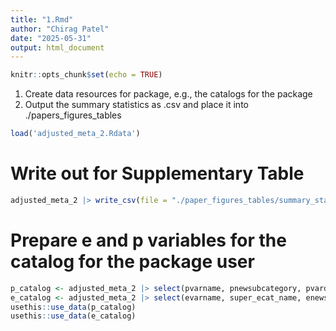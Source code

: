 ```yaml
---
title: "1.Rmd"
author: "Chirag Patel"
date: "2025-05-31"
output: html_document
---
```


```r
knitr::opts_chunk$set(echo = TRUE)
```


1. Create data resources for package, e.g., the catalogs for the package
2. Output the summary statistics as .csv and place it into ./papers_figures_tables


```r
load('adjusted_meta_2.Rdata')
```

# Write out for Supplementary Table
```r
adjusted_meta_2 |> write_csv(file = "./paper_figures_tables/summary_stats.csv")
```
# Prepare e and p variables for the catalog for the package user

```r
p_catalog <- adjusted_meta_2 |> select(pvarname, pnewsubcategory, pvardesc) |> unique() |> rename(pcategory=pnewsubcategory)
e_catalog <- adjusted_meta_2 |> select(evarname, super_ecat_name, enewsubcategory, evardesc) |> unique()
usethis::use_data(p_catalog)
usethis::use_data(e_catalog)
```
